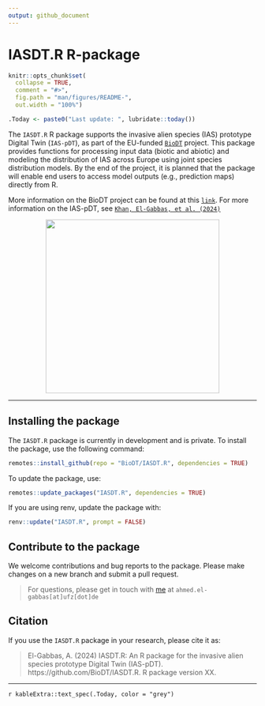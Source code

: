 ```yaml
---
output: github_document
---
```


# IASDT.R R-package

```r
knitr::opts_chunk$set(
  collapse = TRUE,
  comment = "#>",
  fig.path = "man/figures/README-",
  out.width = "100%")

.Today <- paste0("Last update: ", lubridate::today())
```

The `IASDT.R` R package supports the invasive alien species (IAS) prototype Digital Twin (`IAS-pDT`), as part of the EU-funded [`BioDT`](https://biodt.eu/) project. This package provides functions for processing input data (biotic and abiotic) and modeling the distribution of IAS across Europe using joint species distribution models. By the end of the project, it is planned that the package will enable end users to access model outputs (e.g., prediction maps) directly from R.

More information on the BioDT project can be found at this [`link`](https://biodt.eu/). For more information on the IAS-pDT, see [`Khan, El-Gabbas, et al. (2024)`](https://doi.org/10.3897/rio.10.e124579) <br/>

<center>![](https://git.ufz.de/uploads/-/system/group/avatar/4444/biodt.png){width="352"}</center>

<hr>

## Installing the package

The `IASDT.R` package is currently in development and is private. To install the package, use the following command:

```r
remotes::install_github(repo = "BioDT/IASDT.R", dependencies = TRUE)
```

To update the package, use:

```r
remotes::update_packages("IASDT.R", dependencies = TRUE)
```

If you are using renv, update the package with:

```r
renv::update("IASDT.R", prompt = FALSE)
```

## Contribute to the package

We welcome contributions and bug reports to the package. Please make changes on a new branch and submit a pull request.

> For questions, please get in touch with [me](https://elgabbas.netlify.app/) at `ahmed.el-gabbas[at]ufz[dot]de`

## Citation

If you use the `IASDT.R` package in your research, please cite it as:

> El-Gabbas, A. (2024) IASDT.R: An R package for the invasive alien species prototype Digital Twin (IAS-pDT). https://github.com/BioDT/IASDT.R. R package version XX.

---

`r kableExtra::text_spec(.Today, color = "grey")`
